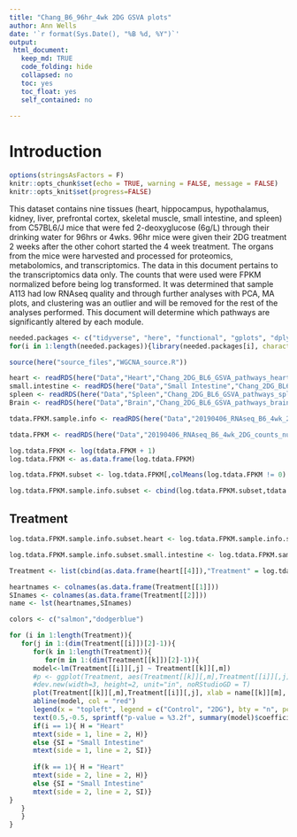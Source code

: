 ```yaml
---
title: "Chang_B6_96hr_4wk 2DG GSVA plots"
author: Ann Wells
date: '`r format(Sys.Date(), "%B %d, %Y")`'
output:
 html_document:
   keep_md: TRUE
   code_folding: hide
   collapsed: no
   toc: yes
   toc_float: yes
   self_contained: no
   
---
```


# Introduction

```r
options(stringsAsFactors = F)
knitr::opts_chunk$set(echo = TRUE, warning = FALSE, message = FALSE)
knitr::opts_knit$set(progress=FALSE)

```

This dataset contains nine tissues (heart, hippocampus, hypothalamus, kidney, liver, prefrontal cortex, skeletal muscle, small intestine, and spleen) from C57BL6/J mice that were fed 2-deoxyglucose (6g/L) through their drinking water for 96hrs or 4wks. 96hr mice were given their 2DG treatment 2 weeks after the other cohort started the 4 week treatment. The organs from the mice were harvested and processed for proteomics, metabolomics, and transcriptomics. The data in this document pertains to the transcriptomics data only. The counts that were used were FPKM normalized before being log transformed. It was determined that sample A113 had low RNAseq quality and through further analyses with PCA, MA plots, and clustering was an outlier and will be removed for the rest of the analyses performed. This document will determine which pathways are significantly altered by each module.

```r
needed.packages <- c("tidyverse", "here", "functional", "gplots", "dplyr", "GeneOverlap", "R.utils", "reshape2","magrittr","data.table", "RColorBrewer","preprocessCore", "ARTool","emmeans", "phia", "gprofiler2","rlist", "plotly","kableExtra","foreach","doParallel","doFuture")
for(i in 1:length(needed.packages)){library(needed.packages[i], character.only = TRUE)}

source(here("source_files","WGCNA_source.R"))
```

```r
heart <- readRDS(here("Data","Heart","Chang_2DG_BL6_GSVA_pathways_heart.RData"))
small.intestine <- readRDS(here("Data","Small Intestine","Chang_2DG_BL6_GSVA_pathways_small_intestine.RData"))
spleen <- readRDS(here("Data","Spleen","Chang_2DG_BL6_GSVA_pathways_spleen.RData"))
Brain <- readRDS(here("Data","Brain","Chang_2DG_BL6_GSVA_pathways_brain.RData"))

tdata.FPKM.sample.info <- readRDS(here("Data","20190406_RNAseq_B6_4wk_2DG_counts_phenotypes.RData"))

tdata.FPKM <- readRDS(here("Data","20190406_RNAseq_B6_4wk_2DG_counts_numeric.RData"))

log.tdata.FPKM <- log(tdata.FPKM + 1)
log.tdata.FPKM <- as.data.frame(log.tdata.FPKM)

log.tdata.FPKM.subset <- log.tdata.FPKM[,colMeans(log.tdata.FPKM != 0) > 0.5] 

log.tdata.FPKM.sample.info.subset <- cbind(log.tdata.FPKM.subset,tdata.FPKM.sample.info[,c(27238:27240)])

```

## Treatment
```r
log.tdata.FPKM.sample.info.subset.heart <- log.tdata.FPKM.sample.info.subset %>% rownames_to_column() %>% filter(Tissue == "Heart") %>% column_to_rownames()

log.tdata.FPKM.sample.info.subset.small.intestine <- log.tdata.FPKM.sample.info.subset %>% rownames_to_column() %>% filter(Tissue == "Small Intestine") %>% column_to_rownames()

Treatment <- list(cbind(as.data.frame(heart[[4]]),"Treatment" = log.tdata.FPKM.sample.info.subset.heart$Treatment), cbind(as.data.frame(small.intestine[[18]]),"Treatment" = log.tdata.FPKM.sample.info.subset.small.intestine$Treatment))

heartnames <- colnames(as.data.frame(Treatment[[1]]))
SInames <- colnames(as.data.frame(Treatment[[2]]))
name <- lst(heartnames,SInames) 

colors <- c("salmon","dodgerblue")

for (i in 1:length(Treatment)){
   for(j in 1:(dim(Treatment[[i]])[2]-1)){
      for(k in 1:length(Treatment)){
         for(m in 1:(dim(Treatment[[k]])[2]-1)){
      model<-lm(Treatment[[i]][,j] ~ Treatment[[k]][,m])
      #p <- ggplot(Treatment, aes(Treatment[[k]][,m],Treatment[[i]][,j])) + geom_point()
      #dev.new(width=3, height=2, unit="in", noRStudioGD = T)
      plot(Treatment[[k]][,m],Treatment[[i]][,j], xlab = name[[k]][m], ylab = name[[i]][j], col = colors[factor(log.tdata.FPKM.sample.info.subset.heart$Treatment)], pch = 16)
      abline(model, col = "red")
      legend(x = "topleft", legend = c("Control", "2DG"), bty = "n", pch =16, col = colors[factor(log.tdata.FPKM.sample.info.subset.heart$Treatment)])
      text(0.5,-0.5, sprintf("p-value = %3.2f", summary(model)$coefficients[2,4]))
      if(i == 1){ H = "Heart"
      mtext(side = 1, line = 2, H)}
      else {SI = "Small Intestine" 
      mtext(side = 1, line = 2, SI)}
      
      if(k == 1){ H = "Heart"
      mtext(side = 2, line = 2, H)}
      else {SI = "Small Intestine" 
      mtext(side = 2, line = 2, SI)}
}
   }
   }
}

```

<!-- ## Time -->
<!-- ```{r, cache=TRUE} -->
<!-- log.tdata.FPKM.sample.info.subset.heart <- log.tdata.FPKM.sample.info.subset %>% rownames_to_column() %>% filter(Tissue == "Heart") %>% column_to_rownames() -->

<!-- log.tdata.FPKM.sample.info.subset.small.intestine <- log.tdata.FPKM.sample.info.subset %>% rownames_to_column() %>% filter(Tissue == "Small Intestine") %>% column_to_rownames() -->

<!-- log.tdata.FPKM.sample.info.subset.spleen <- log.tdata.FPKM.sample.info.subset %>% rownames_to_column() %>% filter(Tissue == "Spleen") %>% column_to_rownames() -->

<!-- Treatment <- list(cbind(as.data.frame(heart[[16]]),"Treatment" = log.tdata.FPKM.sample.info.subset.heart$Treatment), cbind(as.data.frame(small.intestine[[7]]),"Treatment" = log.tdata.FPKM.sample.info.subset.small.intestine$Treatment), -->
<!-- cbind(as.data.frame(spleen[[18]]),"Treatment" = log.tdata.FPKM.sample.info.subset.spleen$Treatment), -->
<!-- cbind(as.data.frame(spleen[[29]]),"Treatment" = log.tdata.FPKM.sample.info.subset.spleen$Treatment)) -->

<!-- heartnames <- colnames(as.data.frame(Treatment[[1]])) -->
<!-- SInames <- colnames(as.data.frame(Treatment[[2]])) -->
<!-- spleennames <- colnames(as.data.frame(Treatment[[3]])) -->
<!-- spleennames2 <- colnames(as.data.frame(Treatment[[4]])) -->
<!-- name <- lst(heartnames,SInames, spleennames, spleennames2) -->

<!-- colors <- c("lightblue","darkolivegreen") -->

<!-- for (i in 1:length(Treatment)){ -->
<!--    for(j in 1:(dim(Treatment[[i]])[2]-1)){ -->
<!--       for(k in 1:length(Treatment)){ -->
<!--          for(m in 1:(dim(Treatment[[k]])[2]-1)){ -->
<!--       model<-lm(Treatment[[i]][,j] ~ Treatment[[k]][,m]) -->
<!--       plot(Treatment[[k]][,m],Treatment[[i]][,j], xlab = name[[k]][m], ylab = name[[i]][j], col = colors[factor(log.tdata.FPKM.sample.info.subset.heart$Treatment)], pch = 16) -->
<!--       abline(model, col = "red") -->
<!--       legend(x = "topleft", legend = c("Control", "2DG"), bty = "n", pch =16, col = colors[factor(log.tdata.FPKM.sample.info.subset.heart$Treatment)]) -->
<!--       text(0.5,-0.5, sprintf("p-value = %3.2f", summary(model)$coefficients[2,4])) -->

<!--       if(i == 1){ H = "Heart" -->
<!--       mtext(side = 1, line = 2, H)} -->
<!--       else if(i == 2) {SI = "Small Intestine"  -->
<!--       mtext(side = 1, line = 2, SI)} -->
<!--       else if(i == 3) {S = "Spleen"  -->
<!--       mtext(side = 1, line = 2, S)} -->
<!--       else if(i == 4) {SI = "Spleen"  -->
<!--       mtext(side = 1, line = 2, S)} -->

<!--       if(k == 1){ H = "Heart" -->
<!--       mtext(side = 1, line = 2, H)} -->
<!--       else if(k == 2) {SI = "Small Intestine"  -->
<!--       mtext(side = 1, line = 2, SI)} -->
<!--       else if(k == 3) {S = "Spleen"  -->
<!--       mtext(side = 1, line = 2, S)} -->
<!--       else if(k == 4) {SI = "Spleen"  -->
<!--       mtext(side = 1, line = 2, S)} -->
<!-- } -->
<!--    } -->
<!--    } -->
<!-- } -->
<!-- ``` -->

<!-- ## Brain -->
<!-- ```{r, cache=TRUE} -->
<!-- log.tdata.FPKM.sample.info.subset.hip.hyp.cortex <- log.tdata.FPKM.sample.info.subset %>% rownames_to_column() %>% filter(Tissue %in% c("Hippocampus","Hypothanamus","Pre-frontal Cortex")) %>% column_to_rownames() -->

<!-- Treatment <- list(cbind(as.data.frame(Brain[[12]]),"Treatment" = log.tdata.FPKM.sample.info.subset.hip.hyp.cortex$Treatment), cbind(as.data.frame(Brain[[38]]),"Treatment" = log.tdata.FPKM.sample.info.subset.hip.hyp.cortex$Treatment)) -->

<!-- brainnames <- colnames(as.data.frame(Treatment[[1]])) -->
<!-- brainnames2 <- colnames(as.data.frame(Treatment[[2]])) -->
<!-- name <- list(brainnames, brainnames2) -->

<!-- colors <- c("salmon","dodgerblue") -->

<!-- for (i in 1:length(Treatment)){ -->
<!--    for(j in 1:(dim(Treatment[[i]])[2]-1)){ -->
<!--       for(k in 1:length(Treatment)){ -->
<!--          for(m in 1:(dim(Treatment[[k]])[2]-1)){ -->
<!--       model<-lm(Treatment[[i]][,j] ~ Treatment[[k]][,m]) -->
<!--       plot(Treatment[[k]][,m],Treatment[[i]][,j], xlab = name[[k]][m], ylab = name[[i]][j], col = colors[factor(log.tdata.FPKM.sample.info.subset.hip.hyp.cortex$Treatment)], pch = 16) -->
<!--       abline(model, col = "red") -->
<!--       legend(x = "topleft", legend = c("Control", "2DG"), bty = "n", pch =16, col = colors[factor(log.tdata.FPKM.sample.info.subset.hip.hyp.cortex$Treatment)]) -->
<!--       text(0.5,-0.5, sprintf("p-value = %3.2f", summary(model)$coefficients[2,4])) -->
<!--       if(i == 1){ B = "Brain" -->
<!--       mtext(side = 1, line = 2, B)} -->
<!--       else {SI = "Brain"  -->
<!--       mtext(side = 1, line = 2, B)} -->

<!--       if(k == 1){ H = "Brain" -->
<!--       mtext(side = 2, line = 2, B)} -->
<!--       else {SI = "Brain"  -->
<!--       mtext(side = 2, line = 2, B)} -->
<!-- } -->
<!--    } -->
<!--    } -->
<!-- } -->
<!-- ``` -->